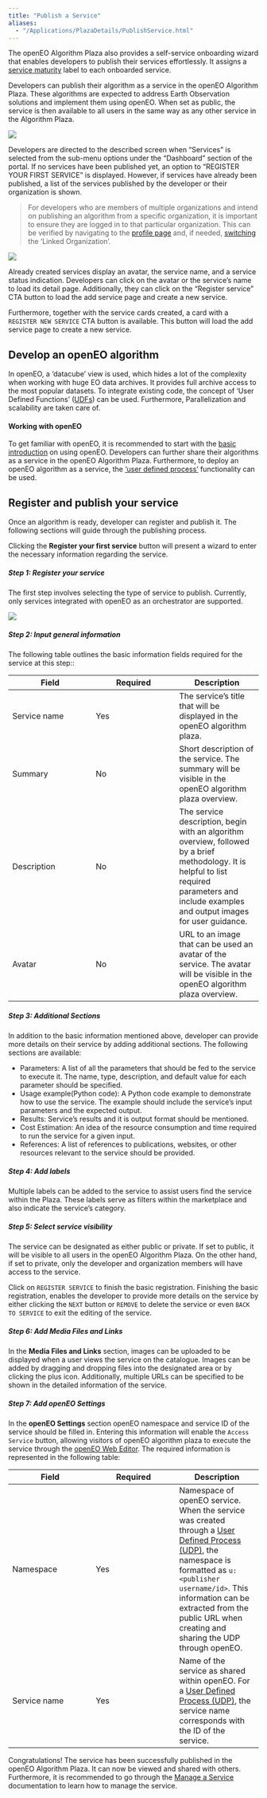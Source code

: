 ```yaml
---
title: "Publish a Service"
aliases: 
  - "/Applications/PlazaDetails/PublishService.html"
---
```

The openEO Algorithm Plaza also provides a self-service onboarding wizard that enables developers to publish their services effortlessly. It assigns a [service maturity](ServiceMaturity.qmd) label to each onboarded service.

Developers can publish their algorithm as a service in the openEO Algorithm Plaza. These algorithms are expected to address Earth Observation solutions and implement them using openEO. When set as public, the service is then available to all users in the same way as any other service in the Algorithm Plaza. 

![](../_images/PlazaManageService.png)

Developers are directed to the described screen when "Services" is selected from the sub-menu options under the "Dashboard" section of the portal. If no services have been published yet, an option to "REGISTER YOUR FIRST SERVICE" is displayed. However, if services have already been published, a list of the services published by the developer or their organization is shown.


> For developers who are members of multiple organizations and intend on publishing an algorithm from a specific organization, it is important to ensure they are logged in to that particular organization. This can be verified by navigating to the [profile page](ManageOrg.qmd) and, if needed, [switching](ManageOrg.qmd#switch-between-organisation) the 'Linked Organization'.

![](../_images/services_list.png)

Already created services display an avatar, the service name, and a service status indication. Developers can click on the avatar or the service's name to load its detail page. Additionally, they can click on the "Register service" CTA button to load the add service page and create a new service.

Furthermore, together with the service cards created, a card with a `REGISTER NEW SERVICE` CTA button is available. This button will load the add service page to create a new service.

## Develop an openEO algorithm

In openEO, a 'datacube' view is used, which hides a lot of the complexity when working with huge EO data archives.
It provides full archive access to the most popular datasets. 
To integrate existing code, the concept of 'User Defined Functions' ([UDFs](https://open-eo.github.io/openeo-python-client/udf.html){target="_blank"}) can be used. Furthermore, Parallelization and scalability are taken care of.


#### Working with openEO

To get familiar with openEO, it is recommended to start with the [basic introduction](https://documentation.dataspace.copernicus.eu/APIs/openEO/openEO.html){target="_blank"} on using openEO. Developers can further share their algorithms as a service in the openEO Algorithm Plaza. Furthermore, to deploy an openEO algorithm as a service, the ['user defined process'](https://open-eo.github.io/openeo-python-client/udp.html){target="_blank"} functionality can be used.


## Register and publish your service

Once an algorithm is ready, developer can register and publish it. 
The following sections will guide through the publishing process.

Clicking the **Register your first service** button will present a wizard to enter the necessary information regarding the service.

##### Step 1: Register your service

The first step involves selecting the type of service to publish. Currently, only services integrated with openEO as an orchestrator are supported.

![](../_images/select_service.png)

##### Step 2: Input general information

The following table outlines the basic information fields required for the service at this step::

| Field | Required | Description |
| --- | --- | --- |
| Service name | Yes | The service's title that will be displayed in the openEO algorithm plaza. |
| Summary | No | Short description of the service. The summary will be visible in the openEO algorithm plaza overview.|
| Description | No | The service description, begin with an algorithm overview, followed by a brief methodology. It is helpful to list required parameters and include examples and output images for user guidance.|
| Avatar | No | URL to an image that can be used an avatar of the service. The avatar will be visible in the openEO algorithm plaza overview. |

##### Step 3: Additional Sections

In addition to the basic information mentioned above, developer can provide more details on their service by adding additional sections. The following sections are available:

* Parameters: A list of all the parameters that should be fed to the service to execute it. The name, type, description, and default value for each parameter should be specified.
* Usage example(Python code): A Python code example to demonstrate how to use the service. The example should include the service's input parameters and the expected output.
* Results: Service's results and it is output format should be mentioned.
* Cost Estimation: An idea of the resource consumption and time required to run the service for a given input.
* References: A list of references to publications, websites, or other resources relevant to the service should be provided. 

##### Step 4: Add labels

Multiple labels can be added to the service to assist users find the service within the Plaza. These labels serve as filters within the marketplace and also indicate the service's category.

##### Step 5: Select service visibility

The service can be designated as either public or private. If set to public, it will be visible to all users in the openEO Algorithm Plaza. On the other hand, if set to private, only the developer and organization members will have access to the service.

Click on `REGISTER SERVICE` to finish the basic registration.
Finishing the basic registration, enables the developer to provide more details on the service by either clicking the `NEXT` button or `REMOVE` to delete the service or even `BACK TO SERVICE` to exit the editing of the service.

##### Step 6: Add Media Files and Links

In the **Media Files and Links** section, images can be uploaded to be displayed when a user views the service on the catalogue. Images can be added by dragging and dropping files into the designated area or by clicking the plus icon. Additionally, multiple URLs can be specified to be shown in the detailed information of the service.

##### Step 7: Add openEO Settings

In the **openEO Settings** section openEO namespace and service ID of the service should be filled in.
Entering this information will enable the `Access Service` button, allowing visitors of openEO algorithm plaza to execute the service through the [openEO Web Editor](https://openeo.dataspace.copernicus.eu/){target="_blank"}.
The required information is represented in the following table:

| Field | Required | Description |
| --- | --- | --- |
| Namespace | Yes | Namespace of openEO service. When the service was created through a [User Defined Process (UDP)](https://open-eo.github.io/openeo-python-client/cookbook/udp_sharing.html){target="_blank"}, the namespace is formatted as `u:<publisher username/id>`. This information can be extracted from the public URL when creating and sharing the UDP through openEO. |
| Service name | Yes | Name of the service as shared within openEO. For a [User Defined Process (UDP)](https://open-eo.github.io/openeo-python-client/cookbook/udp_sharing.html){target="_blank"}, the service name corresponds with the ID of the service. |


Congratulations! The service has been successfully published in the openEO Algorithm Plaza. It can now be viewed and shared with others. Furthermore, it is recommended to go through the [Manage a Service](ManageService.qmd) documentation to learn how to manage the service.